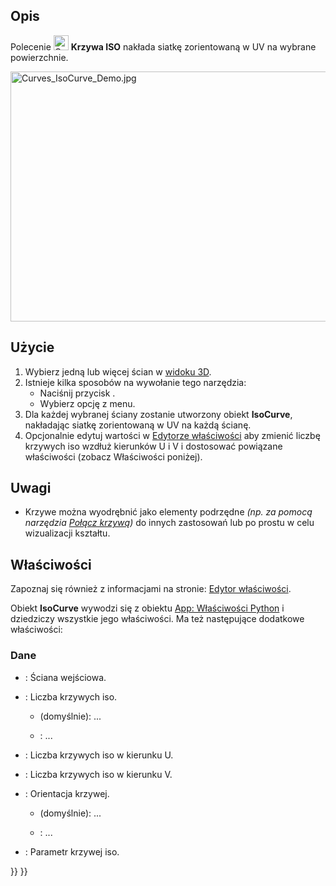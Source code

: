 <languages/>

{{Docnav/pl
|[[Curves_TrimFace/pl|TrimFace]]
|[[Curves_SketchOnSurface/pl|Szkic na powierzchni]]
|[[Curves_Workbench/pl|środowisko pracy Krzywe]]
|IconL=Curves_TrimFace.svg
|IconR=Curves_SketchOnSurface.svg
|IconC=Curves_workbench_icon.svg
}}

{{GuiCommand/pl
|Name=Curves IsoCurve
|Name/pl=Krzywe: Krzywa ISO
|MenuLocation=Surfaces → IsoCurve
|Workbenches=[[Curves_Workbench/pl|Krzywe]]
|SeeAlso=[[Curves_JoinCurve/pl|Połacz krzywe]]
}}

<span id="Description"></span>
==Opis==

Polecenie [[Image:Curves_IsoCurve.svg|24px]] '''Krzywa ISO''' nakłada siatkę zorientowaną w UV na wybrane powierzchnie.

[[File:Curves_IsoCurve_Demo.jpg|600x400px]]
{{Caption|Powyżej: pokazuje powierzchnię przed ''(po lewej)'' i po ''(po prawej)'' użyciu narzędzia}}

<span id="Usage"></span>
==Użycie==

<div class="mw-translate-fuzzy">
# Wybierz jedną lub więcej ścian w [[3D_view/pl|widoku 3D]].
# Istnieje kilka sposobów na wywołanie tego narzędzia:
#* Naciśnij przycisk {{Button|[[Image:Curves_IsoCurve.svg|16px]] [[Curves_IsoCurve|IsoCurve]]}}.
#* Wybierz opcję {{MenuCommand|Surfaces → [[Image:Curves_IsoCurve.svg|16px]] IsoCurve}} z menu.
# Dla każdej wybranej ściany zostanie utworzony obiekt '''IsoCurve''', nakładając siatkę zorientowaną w UV na każdą ścianę.
# Opcjonalnie edytuj wartości w [[Property_editor/pl|Edytorze właściwości]] aby zmienić liczbę krzywych iso wzdłuż kierunków U i V i dostosować powiązane właściwości (zobacz Właściwości poniżej).
</div>

<span id="Notes"></span>
==Uwagi==

* Krzywe można wyodrębnić jako elementy podrzędne ''(np. za pomocą narzędzia [[Curves_JoinCurve/pl|Połącz krzywą]])'' do innych zastosowań lub po prostu w celu wizualizacji kształtu.

<span id="Properties"></span>
==Właściwości==

Zapoznaj się również z informacjami na stronie: [[Property_editor/pl|Edytor właściwości]].

Obiekt '''IsoCurve''' wywodzi się z obiektu [[App_FeaturePython/pl|App: Właściwości Python]] i dziedziczy wszystkie jego właściwości. Ma też następujące dodatkowe właściwości:

<span id="Data"></span>
===Dane===

{{TitleProperty|Krzywa iso}}

<div class="mw-translate-fuzzy">
* {{PropertyData|Face|LinkSub}}: Ściana wejściowa.
* {{PropertyData|Mode|Enumeration}}: Liczba krzywych iso.
** {{Value|Multi}} (domyślnie): ...
** {{Value|Single}}: ...
* {{PropertyData|Number U|Integer}}: Liczba krzywych iso w kierunku U.
* {{PropertyData|Number V|Integer}}: Liczba krzywych iso w kierunku V.
* {{PropertyData|Orientation|Enumeration}}: Orientacja krzywej.
** {{Value|U}} (domyślnie): ...
** {{Value|V}}: ...
* {{PropertyData|Parameter|Float}}: Parametr krzywej iso.
</div>


{{Docnav/pl
|[[Curves_TrimFace/pl|TrimFace]]
|[[Curves_SketchOnSurface/pl|Szkic na powierzchni]]
|[[Curves_Workbench/pl|środowisko pracy Krzywe]]
|IconL=Curves_TrimFace.svg
|IconR=Curves_SketchOnSurface.svg
|IconC=Curves_workbench_icon.svg
}}

{{Curves Tools navi{{#translation:}}}}
{{Userdocnavi{{#translation:}}}}